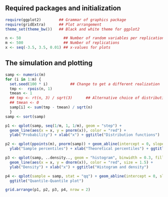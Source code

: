 
Required packages and initialization
------------------------------------

```r
require(ggplot2)        ## Grammar of graphics package
require(gridExtra)      ## Plot arrangement
theme_set(theme_bw())   ## Black and white theme for ggplot2

n <- 50                   ## Number of random variables per replication
m <- 500                  ## Number of replications
x <- seq(-3.5, 3.5, 0.01) ## x-values for plots
```

The simulation and plotting
---------------------------

```r
samp <- numeric(m)
for (i in 1:m) {
  set.seed(100 * i)          ## Change to get a different realization
  tmp <-  rpois(n, 1)    
  tmean <- 1
  ## tmp <- rt(n, 3) / sqrt(3)      ## Alternative choice of distribution
  ## tmean <- 0
  samp[i] <- sum(tmp - tmean) / sqrt(n)
  }
samp <- sort(samp)

p1 <- qplot(samp, seq(1/m, 1, 1/m), geom = "step") + 
  geom_line(aes(x = x, y = pnorm(x)), color = "red") +
  ylab("Probability") + xlab("x") + ggtitle("Distribution functions")

p2 <- qplot(ppoints(m), pnorm(samp)) + geom_abline(intercept = 0, slope = 1) +
  ylab("Sample percentiles") + xlab("Theoretical percentiles") + ggtitle("Probability-Probability plot")  

p3 <- qplot(samp, ..density.., geom = "histogram", binwidth = 0.3, fill = I(gray(0.7))) + 
  geom_line(aes(x = x, y = dnorm(x)), color = "red", size = 1.5) +
  ylab("Density") + xlab("x") + ggtitle("Histogram and density")

p4 <- qplot(sample = samp, stat = "qq") + geom_abline(intercept = 0, slope = 1) +
  ggtitle("Quantile-Quantile plot")

grid.arrange(p1, p2, p3, p4, nrow = 2)
```
